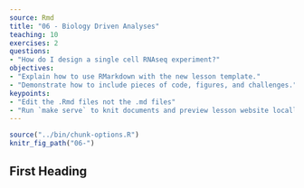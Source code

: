 ```yaml
---
source: Rmd
title: "06 - Biology Driven Analyses"
teaching: 10
exercises: 2
questions:
- "How do I design a single cell RNAseq experiment?"
objectives:
- "Explain how to use RMarkdown with the new lesson template."
- "Demonstrate how to include pieces of code, figures, and challenges."
keypoints:
- "Edit the .Rmd files not the .md files"
- "Run `make serve` to knit documents and preview lesson website locally"
---
```


```r
source("../bin/chunk-options.R")
knitr_fig_path("06-")
```

## First Heading


